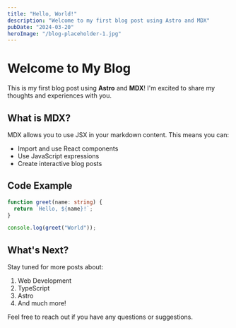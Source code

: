 ```yaml
---
title: "Hello, World!"
description: "Welcome to my first blog post using Astro and MDX"
pubDate: "2024-03-20"
heroImage: "/blog-placeholder-1.jpg"
---
```


# Welcome to My Blog

This is my first blog post using **Astro** and **MDX**! I'm excited to share my thoughts and experiences with you.

## What is MDX?

MDX allows you to use JSX in your markdown content. This means you can:

- Import and use React components
- Use JavaScript expressions
- Create interactive blog posts

## Code Example

```typescript
function greet(name: string) {
  return `Hello, ${name}!`;
}

console.log(greet("World"));
```

## What's Next?

Stay tuned for more posts about:

1. Web Development
2. TypeScript
3. Astro
4. And much more!

Feel free to reach out if you have any questions or suggestions.
